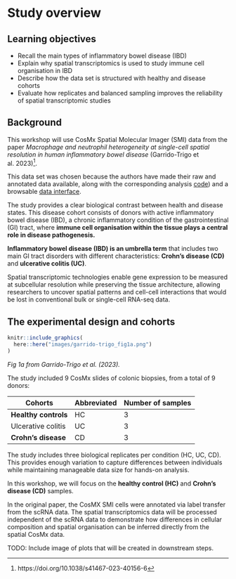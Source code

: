 # Study overview

## Learning objectives

- Recall the main types of inflammatory bowel disease (IBD)
- Explain why spatial transcriptomics is used to study immune cell organisation
in IBD  
- Describe how the data set is structured with healthy and disease cohorts
- Evaluate how replicates and balanced sampling improves the reliability of
spatial transcriptomic studies

## Background

This workshop will use CosMx Spatial Molecular Imager (SMI) data from the paper
_Macrophage and neutrophil heterogeneity
at single-cell spatial resolution in human inflammatory bowel disease_
(Garrido-Trigo et al. 2023)[^1].

[^1]: https://doi.org/10.1038/s41467-023-40156-6

This data set was chosen because the authors have made their raw and
annotated data available, along with the corresponding analysis
[code](https://github.com/HelenaLC/CosMx-SMI-IBD)) and a browsable
[data interface](https://servidor2-ciberehd.upc.es/external/garrido/app/).

The study provides a clear biological contrast between health and disease
states. This disease cohort consists of donors with active inflammatory bowel
disease (IBD), a chronic inflammatory condition of the gastrointestinal (GI) tract,
where **immune cell organisation within the tissue plays a central role in
disease pathogenesis.**

**Inflammatory bowel disease (IBD) is an umbrella term** that includes two main GI tract disorders with different characteristics: **Crohn's disease (CD)** and **ulcerative colitis (UC)**.

Spatial transcriptomic technologies enable gene expression to be measured at
subcellular resolution while preserving the tissue architecture, allowing
researchers to uncover spatial patterns and cell-cell interactions that would be
lost in conventional bulk or single-cell RNA-seq data. 

## The experimental design and cohorts

```r
knitr::include_graphics(
  here::here("images/garrido-trigo_fig1a.png")
)
```

_Fig 1a from Garrido-Trigo et al. (2023)._

The study included 9 CosMx slides of colonic biopsies, from a total of 9 donors:

| Cohorts                | Abbreviated | Number of samples |
| ---------------------- | ----------- | ----------------- |
| **Healthy controls**   | HC          | 3                 |
| Ulcerative colitis     | UC          | 3                 |
| **Crohn's disease**    | CD          | 3                 |

The study includes three biological replicates per condition (HC, UC, CD). This
provides enough variation to capture differences between individuals while
maintaining manageable data size for hands-on analysis.

In this workshop, we will focus on the **healthy control (HC)**
and **Crohn's disease (CD)** samples.

In the original paper, the CosMX SMI cells were annotated via label transfer from
the scRNA data. The spatial transcriptomics data will be processed independent of the scRNA data to demonstrate how differences in cellular composition and spatial organisation can be inferred directly from the spatial CosMx data.

TODO: Include image of plots that will be created in downstream steps.
